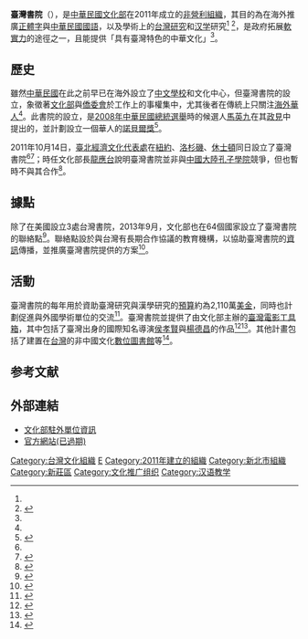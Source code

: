 {{for|台灣歷年來的各個書院|台灣書院列表}}
{{Infobox Non-profit
|Non-profit_name = 臺灣書院<br>{{small|Taiwan Academy}}
|Non-profit_logo = 
|Non-profit_type = 公辦非營利教育機構
|founded_date = {{Start date and age|2011|10|14}}
|founder = 
|location = {{US}}等65個國家
|origins = 
|key_people = 
|area_served = {{Flag|世界}}
|focus = [[对外汉语教学|对外汉语教学]]<br>（推廣[[正體字|正體字]]與[[中華民國國語|中華民國國語]]）
|method = [[教育|教育]]
|revenue = 
|endowment = 
|num_volunteers = 
|num_employees = 
|num_members = 
|owner = {{ROC|文化部}}
|Non-profit_slogan = 
|homepage = 
|dissolved = 
|footnotes =
}}
'''臺灣書院'''（{{lang-en|Taiwan Academy}}），是[[中華民國文化部|中華民國文化部]]在2011年成立的[[非營利組織|非營利組織]]，其目的為在海外推廣[[正體字|正體字]]與[[中華民國國語|中華民國國語]]，以及學術上的[[台灣研究|台灣研究]]和[[汉学|汉学]]研究<ref name="poon"/> <ref>{{cite web|title=Taiwan Academy|url=http://www.walkerinstitute.sc.edu/taiwan-academy|publisher=Walker Institute University of South Carolina|accessdate=26 May 2014|archive-date=2014-08-19|archive-url=https://web.archive.org/web/20140819084912/http://www.walkerinstitute.sc.edu/taiwan-academy|dead-url=no}}</ref>，是政府拓展[[軟實力|軟實力]]的途徑之一，且能提供「具有臺灣特色的中華文化」<ref name="Kuo"/>。

==歷史==
雖然[[中華民國|中華民國]]在此之前早已在海外設立了[[中文學校|中文學校]]和文化中心，但臺灣書院的設立，象徵著[[中華民國文化部|文化部]]與[[僑委會|僑委會]]於{{link-en|文化外交|cultural diplomacy}}工作上的事權集中{{or}}，尤其後者在傳統上只關注[[海外華人|海外華人]]<ref name="Ching"/>。此書院的設立，是[[2008年中華民國總統選舉|2008年中華民國總統選舉]]時的候選人[[馬英九|馬英九]]在其[[政見|政見]]中提出的，並計劃設立一個華人的[[諾貝爾獎|諾貝爾獎]]<ref name="Ching">{{cite news|url=http://www.scmp.com/article/706784/soft-power-play|title=Soft-power Play|first=Frank|last=Ching|publisher=South China Morning Post|date=2010-02-24|access-date=2014-05-25}}</ref>。<p>2011年10月14日，[[臺北經濟文化代表處|臺北經濟文化代表處]]在[[紐約|紐約]]、[[洛杉磯|洛杉磯]]、[[休士頓|休士頓]]同日設立了臺灣書院<ref name="poon"/><ref name="opening">{{cite news|title=Taiwan Academies open in 3 US cities|url=http://www.chinapost.com.tw/taiwan/foreign-affairs/2011/10/16/319974/Taiwan-Academies.htm|accessdate=13 August 2014|agency=CNA|publisher=The China Post|date=October 16, 2011}}</ref>；時任文化部長[[龍應台|龍應台]]說明臺灣書院並非與[[中國大陸|中國大陸]][[孔子學院|孔子學院]]競爭，但也暫時不與其合作<ref>{{cite news|url=http://www.taipeitimes.com/News/taiwan/archives/2012/06/07/2003534728|title=Academy ‘not competing’ with PRC|date=2012-06-07|accessdate=2014-05-25|publisher=Taipei Times}}</ref>。

==據點==
除了在美國​​設立3處台灣書院，2013年9月，文化部也在64個國家設立了臺灣書院的聯絡點<ref>{{cite web|title=Foreign Policy Report, 8th Congress of the Legislative Yuan, 4th Session|url=http://www.mofa.gov.tw/en/News_Content3.aspx?n=4BAF9BD5400A05D9&sms=BA5E856472F10901&s=AD2C0693F4D93654|accessdate=13 August 2014|date=November 28, 2013}}</ref>。聯絡點設於與台灣有長期合作協議的教育機構，以協助臺灣書院的[[資訊|資訊]]傳播，並推廣臺灣書院提供的方案<ref name=culture>{{cite web|last1=Chang|first1=Chia Chi|title=Taiwan Academy-- An introduction to the culture of Taiwan|url=http://www.culture.tw/index.php?option=com_content&task=view&id=2189&Itemid=157|website=Taiwan Culture Portal|accessdate=13 August 2014|date=December 1, 2011|deadurl=yes|archiveurl=https://web.archive.org/web/20140819090747/http://www.culture.tw/index.php?option=com_content&task=view&id=2189&Itemid=157|archivedate=2014年8月19日}}</ref>。

==活動==
臺灣書院的每年用於資助臺灣研究與漢學研究的[[預算|預算]]約為2,110萬[[美金|美金]]，同時也計劃促進與外國學術單位的交流<ref name="Kuo">{{cite news|url=http://www.mtsac.edu/presidentsboardreport/Taiwan%20launches%20Taiwan%20Academy%20branches%20in%20US.pdf|title=Taiwan launches Taiwan Academy branches in US|first=Grace|last=Kuo|publisher=The China Times|accessdate=2014-05-25|deadurl=yes|archiveurl=https://web.archive.org/web/20140819082938/http://www.mtsac.edu/presidentsboardreport/Taiwan%20launches%20Taiwan%20Academy%20branches%20in%20US.pdf|archivedate=2014-08-19}}</ref>。臺灣書院並提供了由文化部主辦的[[臺灣電影工具箱|臺灣電影工具箱]]，其中包括了臺灣出身的國際知名導演[[侯孝賢|侯孝賢]]與[[楊德昌|楊德昌]]的作品<ref>{{cite news|url=http://focustaiwan.tw/news/aedu/201404280022.aspx|title=Cinema 'toolkit' used to promote Taiwanese films abroad|publisher=China News Agency|date=2014-04-28|accessdate=2014-05-25|first=Christie|last=Chen}}</ref><ref>{{cite news|url=http://taiwantoday.tw/ct.asp?xItem=216859&ctNode=413|title=MOC launches Taiwan Cinema Toolkit|date=2014-04-29|accessdate=2014-05-25|publisher=Taiwan Today}}</ref>。其他計畫包括了建置在[[台灣|台灣]]的非中國文化[[數位圖書館|數位圖書館]]等<ref name="poon">{{cite news|url=http://blogs.wsj.com/chinarealtime/2011/08/12/soft-power-smackdown-confucius-institute-vs-taiwan-academy/|title=Soft Power Smackdown! Confucius Institute vs. Taiwan Academy|date=2011-08-11|accessdate=2014-05-25|publisher=The Wall Street Journal|first=Aries|last=Poon}}</ref>。

==参考文献==
{{Reflist|32em}}
==外部連結==
* [https://www.moc.gov.tw/qa_349_261_1.html 文化部駐外單位資訊]
* [https://web.archive.org/web/20150425180003/http://www.taiwanacademy.tw/ 官方網站(已過期)]

{{国际文化推广组织|state=expanded}}
{{台灣主題|state=expanded}}
[[Category:台灣文化組織|Category:台灣文化組織]]
[[Category:中華民國文化部|E]]
[[Category:2011年建立的組織|Category:2011年建立的組織]]
[[Category:新北市組織|Category:新北市組織]]
[[Category:新莊區|Category:新莊區]]
[[Category:文化推广组织|Category:文化推广组织]]
[[Category:汉语教学|Category:汉语教学]]